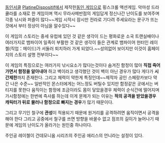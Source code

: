 [[동인서클]] [[PlatineDispositif]]에서 제작한[[동인 게임]]으로 횡스크롤 액션게임. 악마성 드라큘라를 소재로 한 게임이며 역시 무라사메반점의 게임답게 정신나간 난이도를 보여주며 각종 낚시와 퍼즐이 많다~~게임 시작시 잠시만 전라로 기다려 주세요라는 문구가 뜨는것에서 부터 정상이 아님을 알수있다~~

이 게임의 스토리는 중세 유럽에 있던 것 같은 생각이 드는 평화로운 소국 트랜실배이나 여러가지로 뱀파이어 일족이 부활한 것 같은 생각이 들은 관계로 뱀파이어 헌터인 레이첼(직업：메이드)가 서둘러 퇴치하러 가게 되었다.~~성의없어 보이지만 이것이 홈페이지의 스토리 설명 전부이다~~

이 게임의 특징으로는 여러가지 낚시요소가 많다는것이다 숨겨진 함정이 많아 '''직접 죽어가면서 함정을 알아내야''' 하고 벽이라고 생각했던 것이 벽이 아닌 경우가 많다 게다가 '''시간제한'''까지 존재한다. 그리고 체력이 약한게 특징인데~~제작자 공인 스페랑카보다 약간 나은 수준~~ 일반적인 몬스터에게는 어느정도 버틸수 있지만 함정같은 곳에서는 버티지를 못한다 움직이는 함정에 조금이라도 몸이 닿았을경우 체력이 순식간에 떨어지며 가시함정에는 한번에 즉사를 하는데 이게 문제가 되는 이유는 '''적의 공격을 받았을경우 캐릭터가 뒤로 물러나 함정으로 빠지는 경우'''가 많기 때문이다.

그리고 무기인 철구에 '''관성'''이 적용되기 때문에 원거리를 공격하려면 움직이면서 공격을 해야 한다 그리고 공중에서 철구를 쓰면 방향을 바꿀수 없고 점프의 길이가 늘어나기 때문에 게임의 난이도가 올라가는 원인중 하나이다.

주인공 레이첼이 건데모니움 시리즈의 주인공 에리스의 언니라는 설정이 있다.

